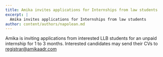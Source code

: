 ```yaml
---
title: Amika invites applications for Internships from law students
excerpt: |
  Amika invites applications for Internships from law students
author: content/authors/napolean.md
---
```


Amika is inviting applications from interested LLB students for an unpaid internship for 1 to 3 months. Interested candidates may send their CVs to registrar@amikaadr.com
